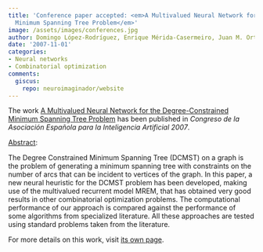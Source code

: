 ```yaml
---
title: 'Conference paper accepted: <em>A Multivalued Neural Network for the Degree-Constrained
  Minimum Spanning Tree Problem</em>'
image: /assets/images/conferences.jpg
author: Domingo López-Rodríguez, Enrique Mérida-Casermeiro, Juan M. Ortiz-de-Lazcano-Lobato
date: '2007-11-01'
categories:
- Neural networks
- Combinatorial optimization
comments:
  giscus:
    repo: neuroimaginador/website
---
```


The work <u>A Multivalued Neural Network for the Degree-Constrained Minimum Spanning Tree Problem</u> has been published in <em><em>Congreso de la Asociación Española para la Inteligencia Artificial</em> 2007</em>.

<u>Abstract</u>:



The Degree Constrained Minimum Spanning Tree (DCMST) on a graph is the problem of generating a minimum spanning tree with constraints on the number of arcs that can be incident to vertices of the graph. In this paper, a new neural heuristic for the DCMST problem has been developed, making use of the multivalued recurrent model MREM, that has obtained very good results in other combinatorial optimization problems. The computational performance of our approach is compared against the performance of some algorithms from specialized literature. All these approaches are tested using standard problems taken from the literature.




For more details on this work, visit <a href='/publications/conferences/2007-caepia'>its own page</a>.
